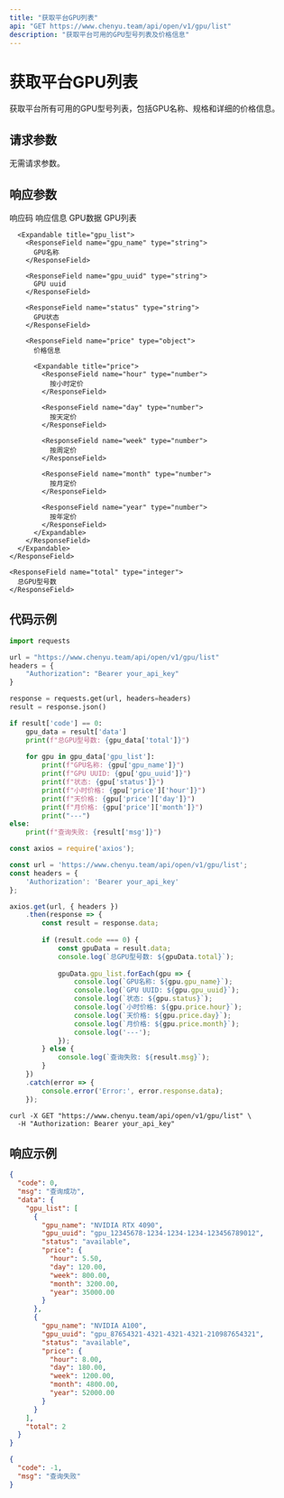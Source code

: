 ```yaml
---
title: "获取平台GPU列表"
api: "GET https://www.chenyu.team/api/open/v1/gpu/list"
description: "获取平台可用的GPU型号列表及价格信息"
---
```


# 获取平台GPU列表

获取平台所有可用的GPU型号列表，包括GPU名称、规格和详细的价格信息。

## 请求参数

无需请求参数。

## 响应参数

<ResponseField name="code" type="integer">
  响应码
</ResponseField>

<ResponseField name="msg" type="string">
  响应信息
</ResponseField>

<ResponseField name="data" type="object">
  GPU数据
  
  <Expandable title="data">
    <ResponseField name="gpu_list" type="array">
      GPU列表
      
      <Expandable title="gpu_list">
        <ResponseField name="gpu_name" type="string">
          GPU名称
        </ResponseField>
        
        <ResponseField name="gpu_uuid" type="string">
          GPU uuid
        </ResponseField>
        
        <ResponseField name="status" type="string">
          GPU状态
        </ResponseField>
        
        <ResponseField name="price" type="object">
          价格信息
          
          <Expandable title="price">
            <ResponseField name="hour" type="number">
              按小时定价
            </ResponseField>
            
            <ResponseField name="day" type="number">
              按天定价
            </ResponseField>
            
            <ResponseField name="week" type="number">
              按周定价
            </ResponseField>
            
            <ResponseField name="month" type="number">
              按月定价
            </ResponseField>
            
            <ResponseField name="year" type="number">
              按年定价
            </ResponseField>
          </Expandable>
        </ResponseField>
      </Expandable>
    </ResponseField>
    
    <ResponseField name="total" type="integer">
      总GPU型号数
    </ResponseField>
  </Expandable>
</ResponseField>

## 代码示例

<CodeGroup>

```python Python
import requests

url = "https://www.chenyu.team/api/open/v1/gpu/list"
headers = {
    "Authorization": "Bearer your_api_key"
}

response = requests.get(url, headers=headers)
result = response.json()

if result['code'] == 0:
    gpu_data = result['data']
    print(f"总GPU型号数: {gpu_data['total']}")
    
    for gpu in gpu_data['gpu_list']:
        print(f"GPU名称: {gpu['gpu_name']}")
        print(f"GPU UUID: {gpu['gpu_uuid']}")
        print(f"状态: {gpu['status']}")
        print(f"小时价格: {gpu['price']['hour']}")
        print(f"天价格: {gpu['price']['day']}")
        print(f"月价格: {gpu['price']['month']}")
        print("---")
else:
    print(f"查询失败: {result['msg']}")
```

```javascript JavaScript
const axios = require('axios');

const url = 'https://www.chenyu.team/api/open/v1/gpu/list';
const headers = {
    'Authorization': 'Bearer your_api_key'
};

axios.get(url, { headers })
    .then(response => {
        const result = response.data;
        
        if (result.code === 0) {
            const gpuData = result.data;
            console.log(`总GPU型号数: ${gpuData.total}`);
            
            gpuData.gpu_list.forEach(gpu => {
                console.log(`GPU名称: ${gpu.gpu_name}`);
                console.log(`GPU UUID: ${gpu.gpu_uuid}`);
                console.log(`状态: ${gpu.status}`);
                console.log(`小时价格: ${gpu.price.hour}`);
                console.log(`天价格: ${gpu.price.day}`);
                console.log(`月价格: ${gpu.price.month}`);
                console.log('---');
            });
        } else {
            console.log(`查询失败: ${result.msg}`);
        }
    })
    .catch(error => {
        console.error('Error:', error.response.data);
    });
```

```curl cURL
curl -X GET "https://www.chenyu.team/api/open/v1/gpu/list" \
  -H "Authorization: Bearer your_api_key"
```

</CodeGroup>

## 响应示例

<CodeGroup>

```json 成功响应
{
  "code": 0,
  "msg": "查询成功",
  "data": {
    "gpu_list": [
      {
        "gpu_name": "NVIDIA RTX 4090",
        "gpu_uuid": "gpu_12345678-1234-1234-1234-123456789012",
        "status": "available",
        "price": {
          "hour": 5.50,
          "day": 120.00,
          "week": 800.00,
          "month": 3200.00,
          "year": 35000.00
        }
      },
      {
        "gpu_name": "NVIDIA A100",
        "gpu_uuid": "gpu_87654321-4321-4321-4321-210987654321",
        "status": "available",
        "price": {
          "hour": 8.00,
          "day": 180.00,
          "week": 1200.00,
          "month": 4800.00,
          "year": 52000.00
        }
      }
    ],
    "total": 2
  }
}
```

```json 失败响应
{
  "code": -1,
  "msg": "查询失败"
}
```

</CodeGroup>